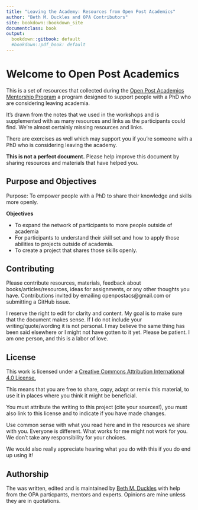 ```yaml
---
title: "Leaving the Academy: Resources from Open Post Academics"
author: "Beth M. Duckles and OPA Contributors"
site: bookdown::bookdown_site
documentclass: book
output:
  bookdown::gitbook: default
  #bookdown::pdf_book: default
---
```


# Welcome to Open Post Academics {-} 
This is a set of resources that collected during the [Open Post Academics Mentorship Program](https://openpostac.org/) a program designed to support people with a PhD who are considering leaving academia. 

It's drawn from the notes that we used in the workshops and is supplemented with as many resources and links as the participants could find. We're almost certainly missing resources and links. 

There are exercises as well which may support you if you're someone with a PhD who is considering leaving the academy. 

**This is not a perfect document.** Please help improve this document by sharing resources and materials that have helped you. 

## Purpose and Objectives  {-}
Purpose: To empower people with a PhD to share their knowledge and skills more openly.

**Objectives**

- To expand the network of participants to more people outside of academia
- For participants to understand their skill set and how to apply those abilities to projects outside of academia.
- To create a project that shares those skills openly.


## Contributing {-}

Please contribute resources, materials, feedback about books/articles/resources, ideas for assignments, or any other thoughts you have. Contributions invited by emailing openpostacs@gmail.com or submitting a GitHub issue.  

I reserve the right to edit for clarity and content. My goal is to make sure that the document makes sense. If I do not include your writing/quote/wording it is not personal. I may believe the same thing has been said elsewhere or I might not have gotten to it yet. Please be patient. I am one person, and this is a labor of love.


## License  {-}

This work is licensed under a [Creative Commons Attribution International 4.0 License.](https://creativecommons.org/licenses/by/4.0/) 

This means that you are free to share, copy, adapt or remix this material, to use it in places where you think it might be beneficial. 

You must attribute the writing to this project (cite your sources!), you must also link to this license and to indicate if you have made changes. 

Use common sense with what you read here and in the resources we share with you. Everyone is different. What works for me might not work for you. We don't take any responsibility for your choices.  

We would also really appreciate hearing what you do with this if you do end up using it! 


## Authorship {-}
The was written, edited and is maintained by [Beth M. Duckles](https://github.com/bduckles) with help from the OPA particpants, mentors and experts. Opinions are mine unless they are in quotations.





